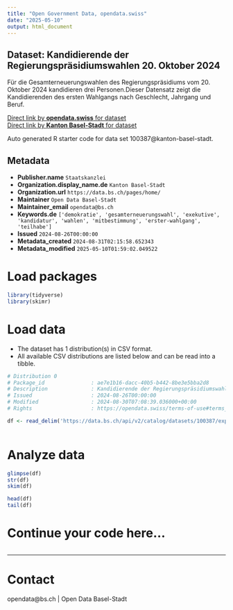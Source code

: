 ```yaml
---
title: "Open Government Data, opendata.swiss"
date: "2025-05-10"
output: html_document
---
```


## Dataset: Kandidierende der Regierungspräsidiumswahlen 20. Oktober 2024

Für die Gesamterneuerungswahlen des Regierungspräsidiums vom 20. Oktober 2024 kandidieren drei Personen.Dieser Datensatz zeigt die Kandidierenden des ersten Wahlgangs nach Geschlecht, Jahrgang und Beruf.

[Direct link by **opendata.swiss** for dataset](https://opendata.swiss/de/dataset/kandidierende-der-regierungsprasidiumswahl-20-oktober-2024)<br>
[Direct link by **Kanton Basel-Stadt** for dataset](https://data.bs.ch/explore/dataset/100387/)

Auto generated R starter code for data set 100387@kanton-basel-stadt.

## Metadata

- **Publisher.name** `Staatskanzlei`
- **Organization.display_name.de** `Kanton Basel-Stadt`
- **Organization.url** `https://data.bs.ch/pages/home/`
- **Maintainer** `Open Data Basel-Stadt`
- **Maintainer_email** `opendata@bs.ch`
- **Keywords.de** `['demokratie', 'gesamterneuerungswahl', 'exekutive', 'kandidatur', 'wahlen', 'mitbestimmung', 'erster-wahlgang', 'teilhabe']`
- **Issued** `2024-08-26T00:00:00`
- **Metadata_created** `2024-08-31T02:15:58.652343`
- **Metadata_modified** `2025-05-10T01:59:02.049522`


# Load packages

```r

library(tidyverse)
library(skimr)

```

# Load data

-   The dataset has 1 distribution(s) in CSV format.
-   All available CSV distributions are listed below and can be read into a tibble.

```r

# Distribution 0
# Package_id               : ae7e1b16-dacc-40b5-b442-8be3e5bba2d8
# Description              : Kandidierende der Regierungspräsidiumswahlen 20. Oktober 2024 (csv)
# Issued                   : 2024-08-26T00:00:00
# Modified                 : 2024-08-30T07:08:39.036000+00:00
# Rights                   : https://opendata.swiss/terms-of-use#terms_by

df <- read_delim('https://data.bs.ch/api/v2/catalog/datasets/100387/exports/csv?use_labels=true')



```

# Analyze data

```r

glimpse(df)
str(df)
skim(df)

head(df)
tail(df)

```

# Continue your code here...

```r

```

------------------------------------------------------------------------

# Contact

opendata@bs.ch | Open Data Basel-Stadt
